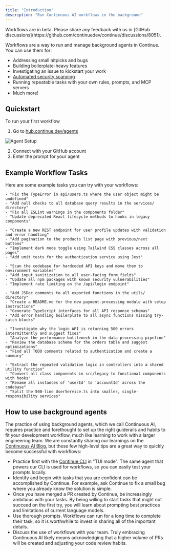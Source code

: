 ```yaml
---
title: "Introduction"
description: "Run Continuous AI workflows in the background"
---
```


<Info>
  Workflows are in beta. Please share any feedback with us in [GitHub discussions](https://github.com/continuedev/continue/discussions/8051).
</Info>

Workflows are a way to run and manage background agents in Continue. You can use them for:
- Addressing small nitpicks and bugs
- Building boilerplate-heavy features
- Investigating an issue to kickstart your work
- [Automated security scanning](../../guides/snyk-mcp-continue-cookbook)
- Running repeatable tasks with your own rules, prompts, and MCP servers
- Much more!

## Quickstart

To run your first workflow

1. Go to [hub.continue.dev/agents](https://hub.continue.dev/agents)

![Agent Setup](/images/hub/workflows/images/workflows-setup.png)

2. Connect with your GitHub account
3. Enter the prompt for your agent

## Example Workflow Tasks

Here are some example tasks you can try with your workflows:

<AccordionGroup>
  <Accordion title="Bug Fixes & Code Quality">
    
    - "Fix the TypeError in api/users.ts where the user object might be undefined"
    - "Add null checks to all database query results in the services/ directory"
    - "Fix all ESLint warnings in the components folder"
    - "Update deprecated React lifecycle methods to hooks in legacy components"
    
  </Accordion>

  <Accordion title="Feature Development">
    
    - "Create a new REST endpoint for user profile updates with validation and error handling"
    - "Add pagination to the products list page with previous/next buttons"
    - "Implement dark mode toggle using Tailwind CSS classes across all pages"
    - "Add unit tests for the authentication service using Jest"
    
  </Accordion>

  <Accordion title="Security & Compliance">
    
    - "Scan the codebase for hardcoded API keys and move them to environment variables"
    - "Add input sanitization to all user-facing form fields"
    - "Update all npm packages with known security vulnerabilities"
    - "Implement rate limiting on the /api/login endpoint"
    
  </Accordion>

  <Accordion title="Documentation & Boilerplate">
    
    - "Add JSDoc comments to all exported functions in the utils/ directory"
    - "Create a README.md for the new payment-processing module with setup instructions"
    - "Generate TypeScript interfaces for all API response schemas"
    - "Add error handling boilerplate to all async functions missing try-catch blocks"
    
  </Accordion>

  <Accordion title="Investigation & Analysis">
    
    - "Investigate why the login API is returning 500 errors intermittently and suggest fixes"
    - "Analyze the performance bottleneck in the data processing pipeline"
    - "Review the database schema for the orders table and suggest optimizations"
    - "Find all TODO comments related to authentication and create a summary"
    
  </Accordion>

  <Accordion title="Refactoring">
    
    - "Extract the repeated validation logic in controllers into a shared utility function"
    - "Convert all class components in src/legacy to functional components with hooks"
    - "Rename all instances of 'userId' to 'accountId' across the codebase"
    - "Split the 500-line UserService.ts into smaller, single-responsibility services"
    
  </Accordion>
</AccordionGroup>

## How to use background agents

The practice of using background agents, which we call Continuous AI, requires practice and forethought to set up the right guiderails and habits to fit your development workflow, much like learning to work with a larger engineering team. We are constantly sharing our learnings on the [Continuous AI Blog](https://blog.continue.dev), but these few high-level tips are a great way to quickly become successful with workflows:

- Practice first with the [Continue CLI](../../guides/cli) in "TUI mode". The same agent that powers our CLI is used for workflows, so you can easily test your prompts locally.
- Identify and begin with tasks that you are confident can be accomplished by Continue. For example, ask Continue to fix a small bug where you already know the solution is simple.
- Once you have merged a PR created by Continue, be increasingly ambitious with your tasks. By being willing to start tasks that might not succeed on the first try, you will learn about prompting best practices and limitations of current language models.
- Use thorough prompts. Workflows can run for a long time to complete their task, so it is worthwhile to invest in sharing all of the important details.
- Discuss the use of workflows with your team. Truly embracing Continuous AI likely means acknowledging that a higher volume of PRs will be created and adjusting your code review habits.
